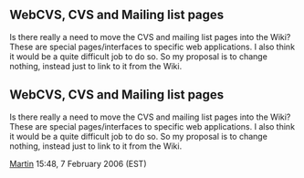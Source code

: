 == WebCVS, CVS and Mailing list pages ==

Is there really a need to move the CVS and mailing list pages into the Wiki? These are special pages/interfaces to specific web applications. I also think it would be a quite difficult job to do so. So my proposal is to change nothing, instead just to link to it from the Wiki.

== WebCVS, CVS and Mailing list pages ==

Is there really a need to move the CVS and mailing list pages into the Wiki? These are special pages/interfaces to specific web applications. I also think it would be a quite difficult job to do so. So my proposal is to change nothing, instead just to link to it from the Wiki.

[[User:Martin|Martin]] 15:48, 7 February 2006 (EST)
